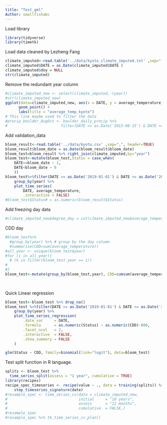 ```yaml
---
title: "Test_gml"
Author: smallfishabc
---
```

Load library
```r
library(tidyverse)
library(timetk)
```

Load data cleaned by Lezheng Fang
```r
climate_imputed<-read.table('../data/kyoto_climate_imputed.txt' ,sep=",", header=TRUE)
climate_imputed$DATE = as.Date(climate_imputed$DATE )
climate_imputed$doy = NULL
str(climate_imputed)
```
Remove the redundant year column
```r
#climate_imputed_new <- select(climate_imputed,-(year))
#str(climate_imputed_new)
ggplot(data=climate_imputed_new, aes(x = DATE, y = average_temperature)) +
      geom_point() +
      labs(title = "average_temp_kyoto")
# This line maybe used to filter the data
#precip_boulder_AugOct <- boulder_daily_precip %>%
#                        filter(DATE >= as.Date('2013-08-15') & DATE <= as.Date('2013-10-15'))
```
Add validation_data
```r
bloom_result<-read.table('../data/kyoto.csv' ,sep=",", header=TRUE)
bloom_result$bloom_date = as.Date(bloom_result$bloom_date)
bloom_test=bloom_result %>% right_join(climate_imputed,by="year")
bloom_test<-mutate(bloom_test,Status = case_when(
    DATE>=bloom_date ~ 1,
    DATE<bloom_date ~ 0
    )) 
bloom_test%>%filter(DATE >= as.Date('2019-01-01') & DATE <= as.Date('2022-01-01')) %>%
    group_by(year) %>%
    plot_time_series(
        DATE, average_temperature,
        .interactive = FALSE)
#bloom_test$Status# = as.numeric(bloom_result$Status)
```

Add freezing day data
```r
#climate_imputed_new$degree_day = cut(clmate_imputed_new$average_temperature,c(2.5,9.2,12.5,16,18))
```

CDD day
```r
#bloom_test%>%
  #group_by(year) %>% # group by the day column
  #summarise(CDD=sum(average_temperature))
#all_year <- unique(bloom_test$year)
#for (i in all_year){
  # (k in filter(bloom_test year == i))
#    
#}
bloom_test<-mutate(group_by(bloom_test,year), CDD=cumsum(average_temperature))
  
  
```

Quick Linear regression
```r
bloom_test<-bloom_test %>% drop_na()
bloom_test %>%filter(DATE >= as.Date('2019-01-01') & DATE <= as.Date('2022-01-01')) %>%
    group_by(year) %>%
    plot_time_series_regression(
        .date_var     = DATE,
        .formula      = as.numeric(Status) ~ as.numeric(CDD)-800,
        .facet_ncol   = 2,
        .interactive  = FALSE,
        .show_summary = FALSE
    )
```
```r
glm(Status ~ CDD, family=binomial(link="logit"), data=bloom_test)
```


Test split function in R language.
```r
splits <- bloom_test %>%
  time_series_split(assess = "1 year", cumulative = TRUE)
library(recipes)
recipe_spec_timeseries <- recipe(value ~ ., data = training(splits)) %>%
    step_timeseries_signature(date) 
#resample_spec <- time_series_cv(data = climate_imputed_new,
#                                initial     = "10 years",
#                                assess      = "12 months",
#                                cumulative  = FALSE,)
#resample_spec
#resample_spec %>% tk_time_series_cv_plan()
```

